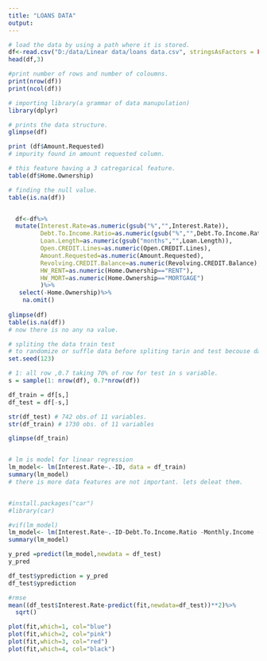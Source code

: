 ---
title: "LOANS DATA"
output:
---



```{r}
# load the data by using a path where it is stored.
df<-read.csv("D:/data/Linear data/loans data.csv", stringsAsFactors = FALSE)
head(df,3)

#print number of rows and number of coloumns.
print(nrow(df))
print(ncol(df))

# importing library(a grammar of data manupulation) 
library(dplyr)

# prints the data structure.
glimpse(df)

print (df$Amount.Requested)
# impurity found in amount requested column.

# this feature having a 3 catregarical feature.
table(df$Home.Ownership)

# finding the null value.
table(is.na(df))


  df<-df%>%
  mutate(Interest.Rate=as.numeric(gsub("%","",Interest.Rate)),
         Debt.To.Income.Ratio=as.numeric(gsub("%","",Debt.To.Income.Ratio)),
         Loan.Length=as.numeric(gsub("months","",Loan.Length)),
         Open.CREDIT.Lines=as.numeric(Open.CREDIT.Lines),
         Amount.Requested=as.numeric(Amount.Requested),
         Revolving.CREDIT.Balance=as.numeric(Revolving.CREDIT.Balance),
         HW_RENT=as.numeric(Home.Ownership=="RENT"),
         HW_MORT=as.numeric(Home.Ownership=="MORTGAGE")
         )%>%
   select(-Home.Ownership)%>%
    na.omit()
    
glimpse(df)
table(is.na(df))
# now there is no any na value.

# spliting the data train test
# to randomize or suffle data before spliting tarin and test becouse data should not be biased.
set.seed(123)

# 1: all row ,0.7 taking 70% of row for test in s variable.
s = sample(1: nrow(df), 0.7*nrow(df))

df_train = df[s,]
df_test = df[-s,]

str(df_test) # 742 obs.of 11 variables.
str(df_train) # 1730 obs. of 11 variables

glimpse(df_train)


# lm is model for linear regression
lm_model<- lm(Interest.Rate~.-ID, data = df_train)
summary(lm_model)
# there is more data features are not important. lets deleat them.


#install.packages("car")
#library(car)

#vif(lm_model)
lm_model<- lm(Interest.Rate~.-ID-Debt.To.Income.Ratio -Monthly.Income -Open.CREDIT.Lines-HW_RENT-HW_MORT , data = df_train)
summary(lm_model)

y_pred =predict(lm_model,newdata = df_test)
y_pred

df_test$yprediction = y_pred
df_test$yprediction

#rmse
mean((df_test$Interest.Rate-predict(fit,newdata=df_test))**2)%>%
  sqrt()

plot(fit,which=1, col="blue")
plot(fit,which=2, col="pink")
plot(fit,which=3, col="red")
plot(fit,which=4, col="black")

```

